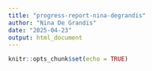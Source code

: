```yaml
---
title: "progress-report-nina-degrandis"
author: "Nina De Grandis"
date: "2025-04-23"
output: html_document
---
```


```r
knitr::opts_chunk$set(echo = TRUE)
```

```r
```

